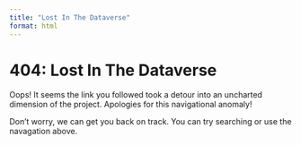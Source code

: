 ```yaml
---
title: "Lost In The Dataverse"
format: html
---
```


# 404: Lost In The Dataverse

Oops! It seems the link you followed took a detour into an uncharted dimension of the project. Apologies for this navigational anomaly!

Don't worry, we can get you back on track. You can try searching or use the navagation above.



